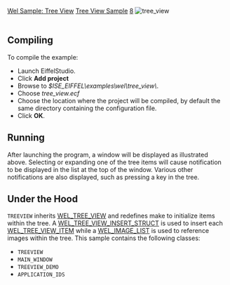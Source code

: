 [[Property:title|Wel Sample: Tree View]]
[[Property:link_title|Tree View Sample]]
[[Property:weight|8]]
[[Image:tree-view--tree-view|tree_view]]  <br/>
<br/>

==Compiling==

To compile the example: 
* Launch EiffelStudio. 
* Click '''Add project'''
* Browse to ''$ISE_EIFFEL\examples\wel\tree_view\''. 
* Choose ''tree_view.ecf''
* Choose the location where the project will be compiled, by default the same directory containing the configuration file. 
* Click '''OK'''. 

==Running==

After launching the program, a window will be displayed as illustrated above. Selecting or expanding one of the tree items will cause notification to be displayed in the list at the top of the window. Various other notifications are also displayed, such as pressing a key in the tree. 

==Under the Hood==

<code>TREEVIEW</code> inherits [[ref:libraries/wel/reference/wel_tree_view_chart|WEL_TREE_VIEW]]  and redefines make to initialize items within the tree. A [[ref:libraries/wel/reference/wel_tree_view_insert_struct_chart|WEL_TREE_VIEW_INSERT_STRUCT]]  is used to insert each [[ref:libraries/wel/reference/wel_tree_view_item_chart|WEL_TREE_VIEW_ITEM]]  while a [[ref:libraries/wel/reference/wel_image_list_chart|WEL_IMAGE_LIST]]  is used to reference images within the tree. 
This sample contains the following classes: 
* <code>TREEVIEW</code>
* <code>MAIN_WINDOW</code>
* <code>TREEVIEW_DEMO</code>
* <code>APPLICATION_IDS</code>

{{seealso| '''See Also''' <br/>
[[ref:/libraries/wel/reference/wel_tree_view_chart|WEL_TREE_VIEW]]  }}






